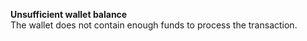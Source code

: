   
<Card title="001001" href="/errors/codes/001001">  

 **Unsufficient wallet balance**  
 The wallet does not contain enough funds to process the transaction.  

</Card>
